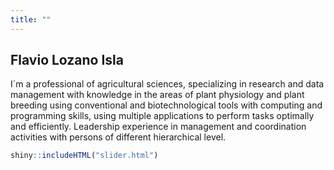 ```yaml
---
title: ""
---
```


## Flavio Lozano Isla

I´m a professional of agricultural sciences, specializing in research and data management with knowledge in the areas of plant physiology and plant breeding using conventional and biotechnological tools with computing  and programming skills, using multiple applications to perform tasks optimally and efficiently. Leadership experience in management and coordination activities with persons of different hierarchical level.

```r
shiny::includeHTML("slider.html")
```


